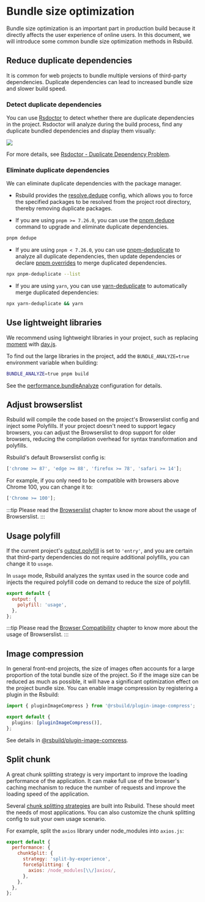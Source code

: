 # Bundle size optimization

Bundle size optimization is an important part in production build because it directly affects the user experience of online users. In this document, we will introduce some common bundle size optimization methods in Rsbuild.

## Reduce duplicate dependencies

It is common for web projects to bundle multiple versions of third-party dependencies. Duplicate dependencies can lead to increased bundle size and slower build speed.

### Detect duplicate dependencies

You can use [Rsdoctor](https://rsdoctor.rs) to detect whether there are duplicate dependencies in the project. Rsdoctor will analyze during the build process, find any duplicate bundled dependencies and display them visually:

![](https://assets.rspack.rs/rsbuild/assets/rsdoctor-duplicated-packages.png)

For more details, see [Rsdoctor - Duplicate Dependency Problem](https://rsdoctor.rs/blog/topic/duplicate-pkg-problem).

### Eliminate duplicate dependencies

We can eliminate duplicate dependencies with the package manager.

- Rsbuild provides the [resolve.dedupe](/config/resolve/dedupe) config, which allows you to force the specified packages to be resolved from the project root directory, thereby removing duplicate packages.

- If you are using `pnpm >= 7.26.0`, you can use the [pnpm dedupe](https://pnpm.io/cli/dedupe) command to upgrade and eliminate duplicate dependencies.

```bash
pnpm dedupe
```

- If you are using `pnpm < 7.26.0`, you can use [pnpm-deduplicate](https://github.com/ocavue/pnpm-deduplicate) to analyze all duplicate dependencies, then update dependencies or declare [pnpm overrides](https://pnpm.io/package_json#pnpmoverrides) to merge duplicated dependencies.

```bash
npx pnpm-deduplicate --list
```

- If you are using `yarn`, you can use [yarn-deduplicate](https://github.com/scinos/yarn-deduplicate) to automatically merge duplicated dependencies:

```bash
npx yarn-deduplicate && yarn
```

## Use lightweight libraries

We recommend using lightweight libraries in your project, such as replacing [moment](https://momentjs.com/) with [day.js](https://day.js.org/).

To find out the large libraries in the project, add the `BUNDLE_ANALYZE=true` environment variable when building:

```bash
BUNDLE_ANALYZE=true pnpm build
```

See the [performance.bundleAnalyze](/config/performance/bundle-analyze) configuration for details.

## Adjust browserslist

Rsbuild will compile the code based on the project's Browserslist config and inject some Polyfills. If your project doesn't need to support legacy browsers, you can adjust the Browserslist to drop support for older browsers, reducing the compilation overhead for syntax transformation and polyfills.

Rsbuild's default Browserslist config is:

```js
['chrome >= 87', 'edge >= 88', 'firefox >= 78', 'safari >= 14'];
```

For example, if you only need to be compatible with browsers above Chrome 100, you can change it to:

```js
['Chrome >= 100'];
```

:::tip
Please read the [Browserslist](/guide/advanced/browserslist) chapter to know more about the usage of Browserslist.
:::

## Usage polyfill

If the current project's [output.polyfill](/config/output/polyfill) is set to `'entry'`, and you are certain that third-party dependencies do not require additional polyfills, you can change it to `usage`.

In `usage` mode, Rsbuild analyzes the syntax used in the source code and injects the required polyfill code on demand to reduce the size of polyfill.

```js
export default {
  output: {
    polyfill: 'usage',
  },
};
```

:::tip
Please read the [Browser Compatibility](/guide/advanced/browser-compatibility) chapter to know more about the usage of Browserslist.
:::

## Image compression

In general front-end projects, the size of images often accounts for a large proportion of the total bundle size of the project. So if the image size can be reduced as much as possible, it will have a significant optimization effect on the project bundle size. You can enable image compression by registering a plugin in the Rsbuild:

```ts title="rsbuild.config.ts"
import { pluginImageCompress } from '@rsbuild/plugin-image-compress';

export default {
  plugins: [pluginImageCompress()],
};
```

See details in [@rsbuild/plugin-image-compress](https://github.com/rspack-contrib/rsbuild-plugin-image-compress).

## Split chunk

A great chunk splitting strategy is very important to improve the loading performance of the application. It can make full use of the browser's caching mechanism to reduce the number of requests and improve the loading speed of the application.

Several [chunk splitting strategies](/guide/optimization/code-splitting) are built into Rsbuild. These should meet the needs of most applications. You can also customize the chunk splitting config to suit your own usage scenario.

For example, split the `axios` library under node_modules into `axios.js`:

```js
export default {
  performance: {
    chunkSplit: {
      strategy: 'split-by-experience',
      forceSplitting: {
        axios: /node_modules[\\/]axios/,
      },
    },
  },
};
```
